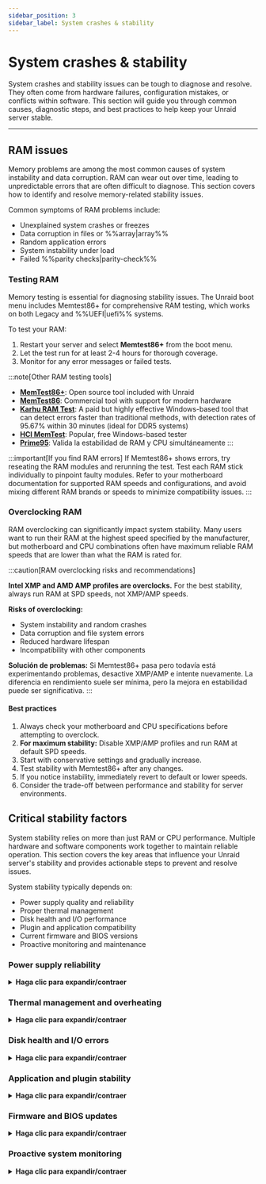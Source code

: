 ```yaml
---
sidebar_position: 3
sidebar_label: System crashes & stability
---
```



# System crashes & stability

System crashes and stability issues can be tough to diagnose and resolve. They often come from hardware failures, configuration mistakes, or conflicts within software. This section will guide you through common causes, diagnostic steps, and best practices to help keep your Unraid server stable.

---

## RAM issues

Memory problems are among the most common causes of system instability and data corruption. RAM can wear out over time, leading to unpredictable errors that are often difficult to diagnose. This section covers how to identify and resolve memory-related stability issues.

Common symptoms of RAM problems include:

- Unexplained system crashes or freezes
- Data corruption in files or %%array|array%%
- Random application errors
- System instability under load
- Failed %%parity checks|parity-check%%

### Testing RAM

Memory testing is essential for diagnosing stability issues. The Unraid boot menu includes Memtest86+ for comprehensive RAM testing, which works on both Legacy and %%UEFI|uefi%% systems.

To test your RAM:

1. Restart your server and select **Memtest86+** from the boot menu.
2. Let the test run for at least 2-4 hours for thorough coverage.
3. Monitor for any error messages or failed tests.

:::note[Other RAM testing tools]

- [**MemTest86+**](https://www.memtest.org/): Open source tool included with Unraid
- [**MemTest86**](https://www.memtest86.com/): Commercial tool with support for modern hardware
- [**Karhu RAM Test**](https://www.karhusoftware.com/): A paid but highly effective Windows-based tool that can detect errors faster than traditional methods, with detection rates of 95.67% within 30 minutes (ideal for DDR5 systems)
- [**HCI MemTest**](https://hcidesign.com/memtest/): Popular, free Windows-based tester
- [**Prime95**](https://prime95.net/): Valida la estabilidad de RAM y CPU simultáneamente
  :::

:::important[If you find RAM errors]
If Memtest86+ shows errors, try reseating the RAM modules and rerunning the test. Test each RAM stick individually to pinpoint faulty modules. Refer to your motherboard documentation for supported RAM speeds and configurations, and avoid mixing different RAM brands or speeds to minimize compatibility issues.
:::

### Overclocking RAM

RAM overclocking can significantly impact system stability. Many users want to run their RAM at the highest speed specified by the manufacturer, but motherboard and CPU combinations often have maximum reliable RAM speeds that are lower than what the RAM is rated for.

:::caution[RAM overclocking risks and recommendations]

**Intel XMP and AMD AMP profiles are overclocks.** For the best stability, always run RAM at SPD speeds, not XMP/AMP speeds.

**Risks of overclocking:**

- System instability and random crashes
- Data corruption and file system errors
- Reduced hardware lifespan
- Incompatibility with other components

**Solución de problemas:** Si Memtest86+ pasa pero todavía está experimentando problemas, desactive XMP/AMP e intente nuevamente. La diferencia en rendimiento suele ser mínima, pero la mejora en estabilidad puede ser significativa.
:::

<h4>Best practices</h4>

1. Always check your motherboard and CPU specifications before attempting to overclock.
2. **For maximum stability:** Disable XMP/AMP profiles and run RAM at default SPD speeds.
3. Start with conservative settings and gradually increase.
4. Test stability with Memtest86+ after any changes.
5. If you notice instability, immediately revert to default or lower speeds.
6. Consider the trade-off between performance and stability for server environments.

## Critical stability factors

System stability relies on more than just RAM or CPU performance. Multiple hardware and software components work together to maintain reliable operation. This section covers the key areas that influence your Unraid server's stability and provides actionable steps to prevent and resolve issues.

System stability typically depends on:

- Power supply quality and reliability
- Proper thermal management
- Disk health and I/O performance
- Plugin and application compatibility
- Current firmware and BIOS versions
- Proactive monitoring and maintenance

### Power supply reliability

<details>
  <summary><strong>Haga clic para expandir/contraer</strong></summary>

  Un suministro de energía estable y suficiente es crucial para el funcionamiento ininterrumpido del servidor. Los problemas de energía suelen ser pasados por alto, pero pueden causar los problemas de estabilidad más frustrantes.

  Los problemas comunes relacionados con la energía incluyen:

  - Random system crashes or freezes
  - Data corruption during writes
  - Sudden shutdowns without warning
  - Hardware component failures
  - Inconsistent performance

  <h4>Prevención y mantenimiento</h4>

  El mantenimiento proactivo del suministro de energía previene los problemas de estabilidad más comunes. Las revisiones regulares y la selección adecuada de componentes pueden evitar costosos tiempos de inactividad y pérdida de datos.

  1. Always use a high-quality, appropriately rated PSU for your hardware.
  2. **Critical:** Ensure your power supply can handle simultaneous spin-up of ALL attached storage devices. The 12V rail current rating must account for the spin-up current of all drives at once, not staggered.
  3. Avoid power splitters whenever possible. They can cause voltage drops and instability, especially during high-current events like drive spin-up.
  4. Consider redundant power supplies for enterprise and multi-bay systems.
  5. Ensure each PSU unit is properly seated and connected.
  6. Monitor PSU health indicators (like AC OK LEDs) if available.
  7. Replace failed units immediately to avoid downtime.
  8. Regularly check that all power cords are secure.
  9. Verify circuits are not overloaded.
</details>

### Thermal management and overheating

<details>
  <summary><strong>Haga clic para expandir/contraer</strong></summary>

  El sobrecalentamiento es una de las principales causas de fallos de hardware y comportamiento errático del servidor. Los problemas térmicos pueden hacer que los componentes reduzcan el rendimiento o fallen por completo.

  Los signos de problemas térmicos incluyen:

  - System throttling or reduced performance
  - Random crashes during high load
  - Fan noise or unusual cooling behavior
  - Hardware component failures
  - Inconsistent system behavior

  <h4>Soluciones de enfriamiento y mejores prácticas</h4>

  Una refrigeración adecuada es esencial para mantener la estabilidad del sistema y prevenir la reducción térmica. Estas prácticas ayudan a garantizar que su servidor opere dentro de rangos de temperatura seguros.

  1. Ensure your server is located in a well-ventilated area.
  2. Maintain controlled ambient temperatures (ideally 18-24°C/64-75°F).
  3. Utilize adequate cooling solutions (high-quality fans, rack-mounted air conditioning).
  4. Monitor system temperatures using hardware sensors.
  5. Clean dust and debris from cooling components regularly.
  6. Avoid placing servers in confined or poorly ventilated spaces.
  7. Consider additional cooling for high-performance systems.

  El monitoreo proactivo de las temperaturas ayuda a identificar problemas de enfriamiento antes de que causen inestabilidad en el sistema. Utilice los sensores de temperatura integrados en Unraid o herramientas de monitoreo de hardware compatibles con su sistema.
</details>

### Disk health and I/O errors

<details>
  <summary><strong>Haga clic para expandir/contraer</strong></summary>

  Los errores en los discos, ya sea por envejecimiento de las unidades o fallos repentinos, pueden interrumpir la estabilidad del sistema y comprometer los datos. Los problemas de E/S suelen manifestarse como problemas de rendimiento antes de causar fallos completos.

  Los síntomas de problemas de disco incluyen:

  - High server load or slow performance
  - Failed %%parity checks|parity-check%%
  - Data corruption or read/write errors
  - Unusual disk activity or noise
  - System freezes during disk operations

  <h4>Mantenimiento preventivo</h4>

  El mantenimiento regular ayuda a detectar problemas de disco antes de que causen pérdida de datos o inestabilidad en el sistema. Estos pasos proactivos pueden extender significativamente la vida útil de la unidad y mantener el rendimiento.

  1. Regularly monitor drive %%SMART|smart%% data using Unraid's built-in [disk health tools](../../system-administration/monitor-performance/smart-reports-and-disk-health.mdx).
  2. Run periodic [%%parity checks|parity-check%%s](../../using-unraid-to/manage-storage/array-configuration.mdx#parity--read-checks) to ensure data integrity.
  3. Monitor disk temperatures and performance metrics.
  4. Keep drives properly ventilated and cooled.

  <h4>Cuando ocurren problemas</h4>

  Una respuesta rápida a los problemas de disco puede prevenir la pérdida de datos y minimizar el tiempo de inactividad. Siga estos pasos de manera sistemática para identificar y resolver problemas.

  1. Promptly replace failing drives to prevent data loss.
  2. Investigate cabling, power supply, and drive controller health.
  3. Check for loose connections or damaged cables.
  4. Consider running extended %%SMART|smart%% tests for suspect drives.
  5. Monitor system logs for I/O error patterns.
</details>

### Application and plugin stability

<details>
  <summary><strong>Haga clic para expandir/contraer</strong></summary>

  La flexibilidad de Unraid proviene de su soporte para complementos y contenedores Docker. Sin embargo, los complementos de terceros pueden introducir inestabilidad, especialmente si están desactualizados o no son compatibles con su versión actual de Unraid.

  Al diagnosticar...

  - Use [Safe Mode](../../using-unraid-to/customize-your-experience/plugins.mdx#troubleshooting-with-safe-mode) to temporarily disable plugins and identify the source of issues.
  - Prefer Docker containers over plugins for added features since containers provide better isolation from the core operating system and are less likely to cause system-wide problems.
  - Regularly update or remove unused or unsupported plugins to maintain stability.
</details>

### Firmware and BIOS updates

<details>
  <summary><strong>Haga clic para expandir/contraer</strong></summary>

  El firmware o BIOS desactualizado puede provocar inestabilidad, vulnerabilidades de seguridad y problemas de compatibilidad de hardware. Las actualizaciones regulares son esenciales para mantener la estabilidad y seguridad del sistema.

  - Schedule regular checks for firmware and BIOS updates for your motherboard and critical components.
  - Always back up your configuration before updating, and if possible, test updates in a controlled environment.
  - Document your update process and review it from time to time to ensure you’re following best practices.

  Mantener el firmware del sistema actualizado ayuda a prevenir bloqueos inesperados y desbloquea nuevas características de hardware.

  :::tip[Recomendaciones]

  - Use manufacturer utilities for risk-free updates, such as [ASUS Armoury Crate](https://www.asus.com/supportonly/armoury%20crate/helpdesk_download/), [Gigabyte @BIOS](https://www.gigabyte.com/Support/Consumer/Download), or [MSI Center](https://www.msi.com/Landing/MSI-Center).
  - Revise la configuración de BIOS de su placa base para ver si hay opciones de actualización automática disponibles.
    :::
</details>

### Proactive system monitoring

<details>
  <summary><strong>Haga clic para expandir/contraer</strong></summary>

  El monitoreo consistente es esencial para la detección temprana de problemas.

  - Enable [persistent logging](../../troubleshooting/diagnostics/capture-diagnostics-and-logs.mdx) in Unraid to retain logs across reboots.
  - Utilize system monitoring tools to track temperatures, voltages, and drive health. Set up alerts for critical thresholds to take action before minor issues escalate.
  - Regularly reviewing system logs allows you to spot patterns and address underlying causes before they lead to downtime.
</details>
